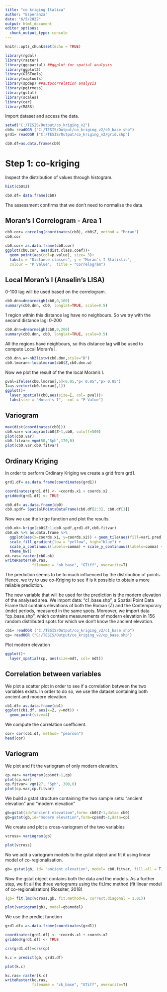 ```yaml
---
title: "co kriging Italica"
author: "Esperanza"
date: "6/5/2022"
output: html_document
editor_options: 
  chunk_output_type: console
---
```


```r
knitr::opts_chunk$set(echo = TRUE)
```


```r
library(rgdal)
library(raster)
library(ggspatial) ##ggplot for spatial analysis
library(ggplot2)
library(GISTools)
library(maptools)
library(spdep) ##autocorrelation analysis
library(pgirmess) 
library(gstat)
library(scales)
library(car)
library(MASS)
```


Import dataset and access the data.

```r
setwd("C:/TESIS/Output/co_kriging_v2")
cb0= readOGR ("C:/TESIS/Output/co_kriging_v2/c0_base.shp")
grd1= readOGR ("C:/TESIS/Output/co_kriging_v2/grid.shp")

```

```r
cb0.df=as.data.frame(cb0)
```



# Step 1: co-kriging

Inspect the distribution of values through histogram.

```r
hist(cb0$Z)
```


```r
cb0.df= data.frame(cb0)
```

The assessment confirms that we don't need to normalise the data.

## Moran's I Correlogram - Area 1

```r
cb0.cor= correlog(coordinates(cb0), cb0$Z, method = "Moran")
cb0.cor

```
```r
cb0.cor= as.data.frame(cb0.cor)
ggplot(cb0.cor, aes(dist.class,coef))+
  geom_point(aes(col=p.value), size= 3)+
  labs(x = "Distance classes", y = "Moran's I Statistic",
  colour = "P Value",  title = "Correlogram")
```

## Local Moran's I (Anselin's LISA)

0-100 lag will be used based on the correlogram.

```r
cb0.dnn=dnearneigh(cb0,0,100)
summary(cb0.dnn, cb0, longlat=TRUE, scale=0.5)
```

1 region within this distance lag have no neighbours. So we try with the second distance lag: 0-200

```r
cb0.dnn=dnearneigh(cb0,0,200)
summary(cb0.dnn, cb0, longlat=TRUE, scale=0.5)
```

All the regions have neighbours, so this distance lag will be used to compute Local Moran's I. 

```r
cb0.dnn.w<-nb2listw(cb0.dnn,style="B") 
cb0.lmoran<-localmoran(cb0$Z,cb0.dnn.w) 
```

Now we plot the result of the the local Moran's I. 

```r
pval=ifelse(cb0.lmoran[,5]<0.05,"p< 0.05","p> 0.05")
I=as.vector(cb0.lmoran[,1])
ggplot()+
  layer_spatial(cb0,aes(size=I, col= pval))+
  labs(size = "Moran's I",  col = "P Value")
```

## Variogram

```r
max(dist(coordinates(cb0)))
cb0.var= variogram(cb0$Z~1,cb0, cutoff=500)
plot(cb0.var)
cb0.fitvar= vgm(50,"Sph",170,0)
plot(cb0.var,cb0.fitvar)
```

## Ordinary Kriging 

In order to perform Ordinary Kriging we create a grid from grd1.

```r
grd1.df= as.data.frame(coordinates(grd1))

coordinates(grd1.df) <- ~coords.x1 + coords.x2
gridded(grd1.df) <- TRUE
```

```r
cb0.df= as.data.frame(cb0)
cb0.spdf= SpatialPointsDataFrame(cb0.df[2:3], cb0.df[1])
```

Now we use the krige function and plot the results. 

```r
cb0.ok<-krige(cb0$Z~1,cb0.spdf,grd1.df,cb0.fitvar)
cb0.ok %>% as.data.frame %>%
  ggplot(aes(x=coords.x1, y=coords.x2)) + geom_tile(aes(fill=var1.pred)) + coord_equal() +
  scale_fill_gradient(low = "yellow", high="blue") +
  scale_x_continuous(labels=comma) + scale_y_continuous(labels=comma) +
  theme_bw()
ok.ras= raster(cb0.ok)
writeRaster(ok.ras,
            filename = "ok_base", "GTiff", overwrite=T)
```
The prediction seems to be to much influenced by the distribution of points. Hence, we try to use co-Kriging to see if is it possible to obtain a more reliable prediction. 

The new variable that will be used for the prediction is the modern elevation of the analysed area. We import data: "c1_base.shp", a Spatial Point Data Frame that contains elevations of both the Roman (Z) and the Contemporary (mde) periods, measured in the same spots. Moreover, we import data "cp_base.shp", which contains measurements of modern elevation in 156 random distributed spots for which we don't know the ancient elevation. 

```r
cb1= readOGR ("C:/TESIS/Output/co_kriging_v2/c1_base.shp") 
cp= readOGR ("C:/TESIS/Output/co_kriging_v2/cp_base.shp")
```

Plot modern elevation
```r
ggplot()+
  layer_spatial(cp, aes(size=mdt, col= mdt))
```

## Correlation between variables

We plot a scatter plot in order to see if a correlation between the two variables exists. In order to do so, we use the dataset containing both ancient and modern elevation. 

```r
cb1.df= as.data.frame(cb1)
ggplot(cb1.df, aes(x=Z, y=mdt)) + 
  geom_point(size=4)
```

We compute the correlation coefficient. 

```r
cor= cor(cb1.df, method= "pearson")
head(cor)
```

## Variogram 

We plot and fit the variogram of only modern elevation. 

```r
cp.var= variogram(cp$mdt~1,cp)
plot(cp.var)
cp.fitvar= vgm(27, "Sph", 300,0)
plot(cp.var,cp.fitvar)
```

We build a gstat structure containing the two sample sets: "ancient elevation" and "modern elevation"
```r

gb=gstat(id="ancient elevation",form= cb0$Z~1,data= cb0)
gb=gstat(gb,id="modern elevation",form=cp$mdt~1,data=cp)

```

We create and plot a cross-variogram of the two variables

```r
vcross= variogram(gb)
```
```r
plot(vcross)
```

No we add a variogram models to the gstat object and fit it using linear model of co-regionalisation.

```r
gb= gstat(gb, id= "ancient elevation", model= cb0.fitvar, fill.all = T) 
```

Now the gstat object contains both the data and the models.
As a further step, we fit all the three variograms using the fit.lmc method (fit linear model of co-regionalization) (Rossiter, 2018)

```r
(gb= fit.lmc(vcross,gb, fit.method=6, correct.diagonal = 1.01))
```
```r
plot(variogram(gb), model=gb$model)
```

We use the predict function
```r

grd1.df= as.data.frame(coordinates(grd1))

coordinates(grd1.df) <- ~coords.x1 + coords.x2
gridded(grd1.df) <- TRUE

crs(grd1.df)=crs(cp)

k.c = predict(gb, grd1.df)

```

```r
plot(k.c)
```


```r
kc.ras= raster(k.c)
writeRaster(kc.ras,
            filename = "ck_base", "GTiff", overwrite=T)
```

